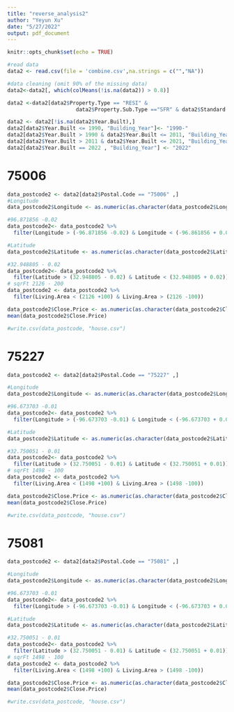 ```yaml
---
title: "reverse_analysis2"
author: "Yeyun Xu"
date: "5/27/2022"
output: pdf_document
---
```


```r
knitr::opts_chunk$set(echo = TRUE)
```

```r
#read data
data2 <- read.csv(file = 'combine.csv',na.strings = c("","NA"))
```

```r
#data cleaning (omit 90% of the missing data)
data2<-data2[, which(colMeans(!is.na(data2)) > 0.8)]

data2 <-data2[data2$Property.Type == "RESI" &
                      data2$Property.Sub.Type =="SFR" & data2$Standard.Status =="CLS",]
```


```r
data2 <- data2[!is.na(data2$Year.Built),]
data2[data2$Year.Built <= 1990, "Building_Year"]<- "1990-"
data2[data2$Year.Built > 1990 & data2$Year.Built <= 2011, "Building_Year"] <- "1990-2011"
data2[data2$Year.Built > 2011 & data2$Year.Built <= 2021, "Building_Year"] <- "2011-2021"
data2[data2$Year.Built == 2022 , "Building_Year"] <- "2022"
```

# 75006
```r
data_postcode2 <- data2[data2$Postal.Code == "75006" ,]
#Longitude
data_postcode2$Longitude <- as.numeric(as.character(data_postcode2$Longitude))

#96.871856 -0.02
data_postcode2<- data_postcode2 %>%
  filter(Longitude > (-96.871856 -0.02) & Longitude < (-96.861856 + 0.02))

#Latitude 
data_postcode2$Latitude <- as.numeric(as.character(data_postcode2$Latitude))

#32.948805 - 0.02
data_postcode2<- data_postcode2 %>%
  filter(Latitude > (32.948805 - 0.02) & Latitude < (32.948805 + 0.02))
# sqrFt 2126 - 200
data_postcode2 <- data_postcode2 %>%
  filter(Living.Area < (2126 +100) & Living.Area > (2126 -100))

data_postcode2$Close.Price <- as.numeric(as.character(data_postcode2$Close.Price))
mean(data_postcode2$Close.Price)

#write.csv(data_postcode, "house.csv")

```

# 75227
```r
data_postcode2 <- data2[data2$Postal.Code == "75227" ,]

#Longitude
data_postcode2$Longitude <- as.numeric(as.character(data_postcode2$Longitude))

#96.673703 -0.01
data_postcode2<- data_postcode2 %>%
  filter(Longitude > (-96.673703 -0.01) & Longitude < (-96.673703 + 0.01))

#Latitude 
data_postcode2$Latitude <- as.numeric(as.character(data_postcode2$Latitude))

#32.750051 - 0.01
data_postcode2<- data_postcode2 %>%
  filter(Latitude > (32.750051 - 0.01) & Latitude < (32.750051 + 0.01))
# sqrFt 1498 - 100
data_postcode2 <- data_postcode2 %>%
  filter(Living.Area < (1498 +100) & Living.Area > (1498 -100))

data_postcode2$Close.Price <- as.numeric(as.character(data_postcode2$Close.Price))
mean(data_postcode2$Close.Price)

#write.csv(data_postcode, "house.csv")

```

# 75081
```r
data_postcode2 <- data2[data2$Postal.Code == "75081" ,]

#Longitude
data_postcode2$Longitude <- as.numeric(as.character(data_postcode2$Longitude))

#96.673703 -0.01
data_postcode2<- data_postcode2 %>%
  filter(Longitude > (-96.673703 -0.01) & Longitude < (-96.673703 + 0.01))

#Latitude 
data_postcode2$Latitude <- as.numeric(as.character(data_postcode2$Latitude))

#32.750051 - 0.01
data_postcode2<- data_postcode2 %>%
  filter(Latitude > (32.750051 - 0.01) & Latitude < (32.750051 + 0.01))
# sqrFt 1498 - 100
data_postcode2 <- data_postcode2 %>%
  filter(Living.Area < (1498 +100) & Living.Area > (1498 -100))

data_postcode2$Close.Price <- as.numeric(as.character(data_postcode2$Close.Price))
mean(data_postcode2$Close.Price)

#write.csv(data_postcode, "house.csv")

```

